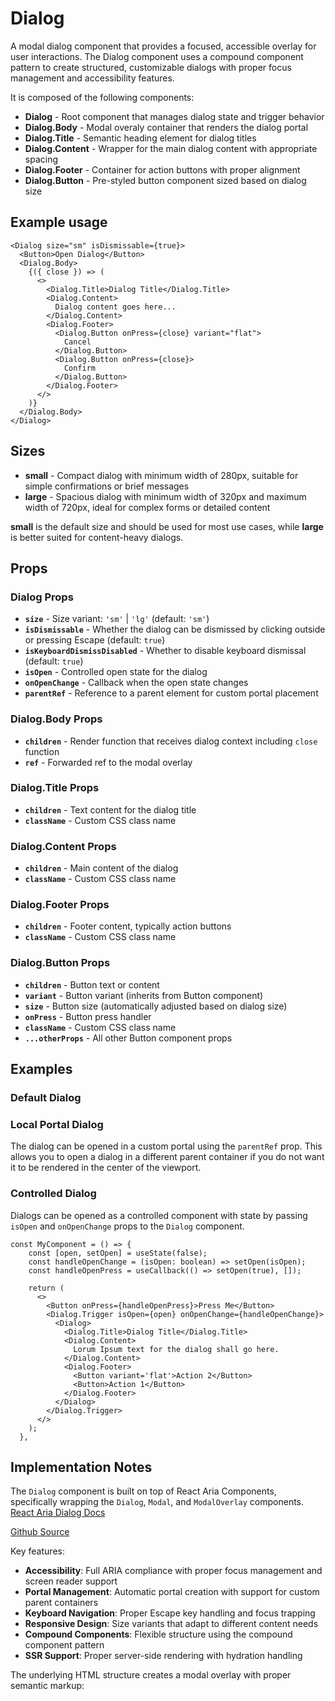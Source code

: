 

<Meta of={DialogStories} />

# Dialog
A modal dialog component that provides a focused, accessible overlay for user interactions. The Dialog component uses a compound component pattern to create structured, customizable dialogs with proper focus management and accessibility features.

It is composed of the following components:
- **Dialog** - Root component that manages dialog state and trigger behavior
- **Dialog.Body** - Modal overaly container that renders the dialog portal
- **Dialog.Title** - Semantic heading element for dialog titles
- **Dialog.Content** - Wrapper for the main dialog content with appropriate spacing
- **Dialog.Footer** - Container for action buttons with proper alignment
- **Dialog.Button** - Pre-styled button component sized based on dialog size

## Example usage
```tsx
<Dialog size="sm" isDismissable={true}>
  <Button>Open Dialog</Button>
  <Dialog.Body>
    {({ close }) => (
      <>
        <Dialog.Title>Dialog Title</Dialog.Title>
        <Dialog.Content>
          Dialog content goes here...
        </Dialog.Content>
        <Dialog.Footer>
          <Dialog.Button onPress={close} variant="flat">
            Cancel
          </Dialog.Button>
          <Dialog.Button onPress={close}>
            Confirm
          </Dialog.Button>
        </Dialog.Footer>
      </>
    )}
  </Dialog.Body>
</Dialog>
```

## Sizes

* **small** - Compact dialog with minimum width of 280px, suitable for simple confirmations or brief messages
* **large** - Spacious dialog with minimum width of 320px and maximum width of 720px, ideal for complex forms or detailed content

**small** is the default size and should be used for most use cases, while **large** is better suited for content-heavy dialogs.

## Props

### Dialog Props
- **`size`** - Size variant: `'sm'` | `'lg'` (default: `'sm'`)
- **`isDismissable`** - Whether the dialog can be dismissed by clicking outside or pressing Escape (default: `true`)
- **`isKeyboardDismissDisabled`** - Whether to disable keyboard dismissal (default: `true`)
- **`isOpen`** - Controlled open state for the dialog
- **`onOpenChange`** - Callback when the open state changes
- **`parentRef`** - Reference to a parent element for custom portal placement

### Dialog.Body Props
- **`children`** - Render function that receives dialog context including `close` function
- **`ref`** - Forwarded ref to the modal overlay

### Dialog.Title Props
- **`children`** - Text content for the dialog title
- **`className`** - Custom CSS class name

### Dialog.Content Props
- **`children`** - Main content of the dialog
- **`className`** - Custom CSS class name

### Dialog.Footer Props
- **`children`** - Footer content, typically action buttons
- **`className`** - Custom CSS class name

### Dialog.Button Props
- **`children`** - Button text or content
- **`variant`** - Button variant (inherits from Button component)
- **`size`** - Button size (automatically adjusted based on dialog size)
- **`onPress`** - Button press handler
- **`className`** - Custom CSS class name
- **`...otherProps`** - All other Button component props

## Examples

### Default Dialog
<Canvas of={DialogStories.Default} />

### Local Portal Dialog
The dialog can be opened in a custom portal using the `parentRef` prop. This allows you to open a dialog in a different parent container if you do not want it to be rendered in the center of the viewport.
<Canvas of={DialogStories.LocalPortal} />

### Controlled Dialog
Dialogs can be opened as a controlled component with state by passing `isOpen` and `onOpenChange` props to the `Dialog` component.

```
const MyComponent = () => {
    const [open, setOpen] = useState(false);
    const handleOpenChange = (isOpen: boolean) => setOpen(isOpen);
    const handleOpenPress = useCallback(() => setOpen(true), []);

    return (
      <>
        <Button onPress={handleOpenPress}>Press Me</Button>
        <Dialog.Trigger isOpen={open} onOpenChange={handleOpenChange}>
          <Dialog>
            <Dialog.Title>Dialog Title</Dialog.Title>
            <Dialog.Content>
              Lorum Ipsum text for the dialog shall go here.
            </Dialog.Content>
            <Dialog.Footer>
              <Button variant='flat'>Action 2</Button>
              <Button>Action 1</Button>
            </Dialog.Footer>
          </Dialog>
        </Dialog.Trigger>
      </>
    );
  },
```

## Implementation Notes
The `Dialog` component is built on top of React Aria Components, specifically wrapping the `Dialog`, `Modal`, and `ModalOverlay` components. [React Aria Dialog Docs](https://react-spectrum.adobe.com/react-aria/Dialog.html)

[Github Source](https://github.com/gohypergiant/standard-toolkit/tree/main/design-toolkit/components/src/components/dialog)

Key features:
- **Accessibility**: Full ARIA compliance with proper focus management and screen reader support
- **Portal Management**: Automatic portal creation with support for custom parent containers
- **Keyboard Navigation**: Proper Escape key handling and focus trapping
- **Responsive Design**: Size variants that adapt to different content needs
- **Compound Components**: Flexible structure using the compound component pattern
- **SSR Support**: Proper server-side rendering with hydration handling

The underlying HTML structure creates a modal overlay with proper semantic markup:

```html
<div class="modal-overlay">
  <div class="modal">
    <div class="dialog">
      <h2 class="dialog-title">Title</h2>
      <div class="dialog-content">Content</div>
      <div class="dialog-footer">Actions</div>
    </div>
  </div>
</div>
```
